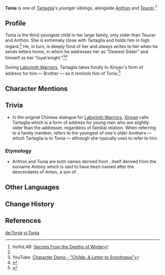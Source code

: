 {{Character Infobox
|type             = Mentioned
|region           = Snezhnaya

|sibling          = Tartaglia
|siblingNote      = older brother
|sibling2         = Anthon
|siblingNote2     = younger brother
|sibling3         = Teucer
|siblingNote3     = younger brother
}}
'''Tonia''' is one of [[Tartaglia]]'s younger siblings, alongside [[Anthon]] and [[Teucer]].<ref name="Tartaglia Intro">HoYoLAB: [https://www.hoyolab.com/article/75641 Secrets From the Depths of Winter]</ref>

==Profile==
Tonia is the third-youngest child in her large family, only older than Teucer and Anthon. She is extremely close with Tartaglia and holds him in high regard.<ref name="Tartaglia Intro" /> He, in turn, is deeply fond of her and always writes to her when he sends letters home, in which he addresses her as "Dearest Sister" and himself as her "loyal knight."<ref>YouTube: [https://youtu.be/3f2-EANyrNM Character Demo - "Childe: A Letter to Snezhnaya"]</ref><ref name="Tartaglia CS Bonus">{{Ref/CS|Tartaglia|Tartaglia's Letters to Home}}</ref>

During [[Labyrinth Warriors]], Tartaglia takes fondly to Xinyan's form of address for him &mdash; Brother &mdash; as it reminds him of Tonia.<ref>{{Ref/Quest|A Tricky Situation}}</ref>

==Character Mentions==
{{Character Mentions}}

==Trivia==
* In the original Chinese dialogue for [[Labyrinth Warriors]], [[Xinyan]] calls Tartaglia {{zh|{{wt|小哥||Chinese}}|rm=xiǎogē|lit=young big brother,}} which is a form of address for young men who are slightly older than the addresser, regardless of familial relation. When referring to a family member, {{zh|小哥}} refers to the youngest of one's older brothers &mdash; which Tartaglia is to Tonia &mdash; although she typically uses {{zh|{{wt|哥哥||Chinese}}|rm=gēgē|tl=big brother}} to refer to him.

===Etymology===
* Anthon and Tonia are both names derived from {{w|Anthony}}, itself derived from the surname ''Antony'' which is said to have been named after the descendants of Anton, a son of {{w|Heracles}}.

==Other Languages==
{{Other Languages
|default_hidden = 1
|en      = Tonia
|zhs     = 冬妮娅
|zhs_rm  = Dōngnīyà
|zht     = 冬妮婭
|zht_rm  = Dōngníyà
|ja      = トーニャ
|ja_rm   = Toonya
|ko      = 토니아
|es      = Tonia
|fr      = Tonia
|ru      = Тоня
|ru_note = {{ru|{{wt|Тоня}}}} is a {{w|Eastern Slavic naming customs#Short forms|short form}} of the name {{ru|{{wt|Антонина}}}}.
|th      = Tonia
|vi      = Tonia
|de      = Tonia
|id      = Tonia
|pt      = Tonia
|tr      = Tonia
|it      = Tonia
}}

==Change History==
{{Change History|introduced=1.1}}

==References==
{{Reflist}}

[[de:Tonia]]
[[vi:Tonia]]